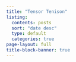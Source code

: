 ```yaml
---
title: "Tensor Tenison"
listing:
  contents: posts
  sort: "date desc"
  type: default
  categories: true
page-layout: full
title-block-banner: true
---
```



